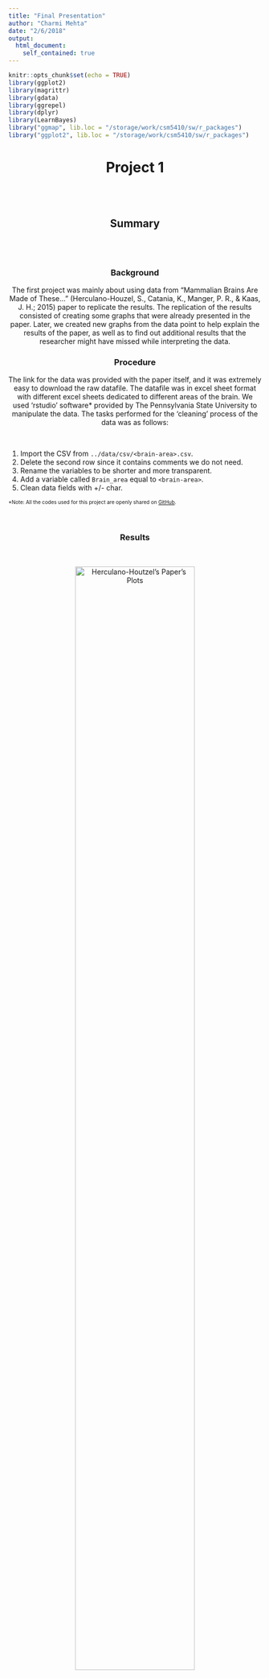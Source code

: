 ```yaml
---
title: "Final Presentation"
author: "Charmi Mehta"
date: "2/6/2018"
output:
  html_document:
    self_contained: true
---
```


```r
knitr::opts_chunk$set(echo = TRUE)
library(ggplot2)
library(magrittr)
library(gdata)
library(ggrepel)
library(dplyr)
library(LearnBayes)
library("ggmap", lib.loc = "/storage/work/csm5410/sw/r_packages")
library("ggplot2", lib.loc = "/storage/work/csm5410/sw/r_packages")
```

<center><h1> Project 1 </h1>
<br>
<br>
<h2> Summary </h2>
<br>
<br>
<h3> Background </h3>
The first project was mainly about using data from "Mammalian Brains Are Made of These..." (Herculano-Houzel, S., Catania, K., Manger, P. R., & Kaas, J. H.; 2015) paper to replicate the results. The replication of the results consisted of creating some graphs that were already presented in the paper. Later, we created new graphs from the data point to help explain the results of the paper, as well as to find out additional results that the researcher might have missed while interpreting the data.
<br>

<h3> Procedure </h3>
The link for the data was provided with the paper itself, and it was extremely easy to download the raw datafile. The datafile was in excel sheet format with different excel sheets dedicated to different areas of the brain. We used 'rstudio' software* provided by The Pennsylvania State University to manipulate the data. The tasks performed for the 'cleaning' process of the data was as follows:
</center>
<br>

1. Import the CSV from `../data/csv/<brain-area>.csv`.
2. Delete the second row since it contains comments we do not need.
3. Rename the variables to be shorter and more transparent.
4. Add a variable called `Brain_area` equal to `<brain-area>`.
5. Clean data fields with +/- char.

<font size="1.5"> *Note: All the codes used for this project are openly shared on [GitHub](https://github.com/gilmore-lab/brain-behavior-data). </font>

<center>
<br>
<h3> Results </h3>
<br> </center>
<center> ![Herculano-Houtzel's Paper's Plots](../plot/3plots.png){ width=75% } </center>
<br>
This figure shows three of the plots that were recreated from the Herculano-Houtzel paper. It shows the reproducibility of the data and its figures.
<br>
<br>
<center> ![Overall Trend Graph](../plot/AllPlot.png){ width=110% } </center>
<br>
(A) This figure shows that cerebellum has higher number of neurons for that structure's mass as compared to other brain areas. Additionally, the confidence interval for cerebellum is much shorter than other brain areas. Outliers of individual brain areas are recorded below.
<br>
(B) This figure shows the overall trends in different Order of species. Afrotheria animals belong to the African continent (e.g. golden moles, elephant shrews, tenrecs, aardvarks, and hyraxes). Artiodactyla are even-toed ungulates (hoofed animals; e.g. Deer, Girraffe, and Goats). Eulipotyphla ("truly fat and blind") include animals such as moles, shrews, and hedgehogs. Glires order of animals include rodents (e.g. Guinea pig and Capybara) and Lagomorphs (e.g. Hares and rabbits). The species belonging to the Primata order are Primates (e.g. monkeys, gorillas, and human beings). Treeshrews belong to the order of Scadentia species and are mainly found in the forests of South-East Asia. This graph mainly shows 
<center>
![Neurons Versus Mass for different brain areas (with highlighted outliers)](../plot/plot.png){ width=70% } </center>
<br>
(A) This graph shows just the graph for cerebellum where you can see that Homosapiens (Human beings) and Loxodontaafricana (African Elephants) are outliers having more number of neurons according to their structure mass as compared to other species. (B)For cerebral cortex, only the African Elephant is an outlier. But the interesting thing about this finding is that African Elephants have lower number of neurons according to their structure mass as compared to other species. (C)Tragelaphus strepsiceros is a Greater Kudu (type of a woodland antelope) and it seems to have less number of neurons than average based on its structural mass of olfactory bulb. It would be interesting to know about its smelling abilities as compared to that of the African Bush elephants, because they seem to have higher number of neurons compared to its brain mass. The second animal is Heterocephalus Glaber, aka Naked Mole Rat. It also has less number of neurons as compared to its structure mass of olfactory bulb. Does that seem to have a difference between the smelling abilities? (D) In this data plot, again we find similar outliers as we found in the 'Cerebellum Data Plot.' Hence, we can maybe try to divide the rest of the brain in temporal lobe and other different brain areas to see exactly which part of those brain areas have more number of neurons and we can create an experiment to test those results by seeing if they really have some kind of a difference. If they do have difference, then we can say that these connections and the number of neurons are actually very important for higher processing, but if not then we cannot really support the hypothesis that higher number of neurons correlates to better processing.
<br>
<br>



<center>
<h3> Conclusions </h3>
<br>



<h3> Discussion </h3>

</center>














